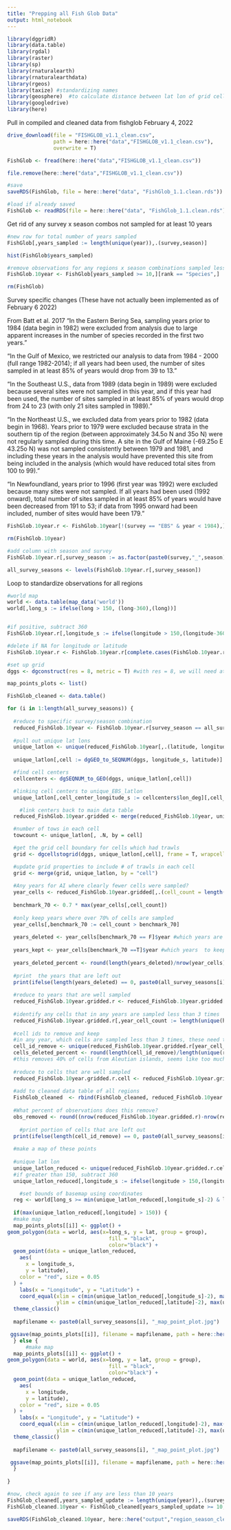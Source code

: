 ```yaml
---
title: "Prepping all Fish Glob Data"
output: html_notebook
---
```



```r
library(dggridR)
library(data.table)
library(rgdal)
library(raster)
library(sp)
library(rnaturalearth)
library(rnaturalearthdata)
library(rgeos)
library(taxize) #standardizing names
library(geosphere)  #to calculate distance between lat lon of grid cells
library(googledrive)
library(here)
```


Pull in compiled and cleaned data from fishglob February 4, 2022

```r
drive_download(file = "FISHGLOB_v1.1_clean.csv",
               path = here::here("data","FISHGLOB_v1.1_clean.csv"),
               overwrite = T)

FishGlob <- fread(here::here("data","FISHGLOB_v1.1_clean.csv"))

file.remove(here::here("data","FISHGLOB_v1.1_clean.csv"))

#save
saveRDS(FishGlob, file = here::here("data", "FishGlob_1.1.clean.rds"))

#load if already saved
FishGlob <- readRDS(file = here::here("data", "FishGlob_1.1.clean.rds"))

```

Get rid of any survey x season combos not sampled for at least 10 years

```r
#new row for total number of years sampled
FishGlob[,years_sampled := length(unique(year)),.(survey,season)]

hist(FishGlob$years_sampled)

#remove observations for any regions x season combinations sampled less than 10 times and observations not resolved to species
FishGlob.10year <- FishGlob[years_sampled >= 10,][rank == "Species",]

rm(FishGlob)

```

Survey specific changes (These have not actually been implemented as of February 6 2022)

From Batt et al. 2017
"In the Eastern Bering Sea, sampling years prior to 1984 (data begin in 1982) were excluded from analysis due to large apparent increases in the number of species recorded in the first two years."

"In the Gulf of Mexico, we restricted our analysis to data from 1984 - 2000 (full range
1982-2014); if all years had been used, the number of sites sampled in at least 85% of years would drop from 39 to 13."

"In the Southeast U.S., data from 1989 (data begin in 1989) were excluded because several sites were not sampled in this year, and if this year had been used, the number of sites sampled in at least 85% of years would drop from 24 to 23 (with only 21 sites sampled in 1989)."

"In the Northeast U.S., we excluded data from years prior to 1982 (data begin in 1968). Years prior to 1979 were excluded because strata in the southern tip of the region (between approximately 34.5o N and 35o N) were not regularly sampled during this time. A site in the Gulf of Maine (-69.25o E 43.25o N) was not sampled consistently between 1979 and 1981, and including these years in the analysis would have prevented this site from being included in the analysis (which would have reduced total sites from 100 to 99)."

"In Newfoundland, years prior to 1996 (first year was 1992) were excluded because many sites were not sampled. If all years had been used (1992 onward), total number of sites sampled in at least 85% of years would have been decreased from 191 to 53; if data from 1995 onward had been included, number of sites would have been 179." 

```r

FishGlob.10year.r <- FishGlob.10year[!(survey == "EBS" & year < 1984),][!(survey == "SEUS" & year < 1990),][!(survey == "NEUS" & year < 1982),][!(survey == "DFO-NF" & year < 1996),]

rm(FishGlob.10year)

#add column with season and survey
FishGlob.10year.r[,survey_season := as.factor(paste0(survey,"_",season))]

all_survey_seasons <- levels(FishGlob.10year.r[,survey_season])
```


Loop to standardize observations for all regions

```r

#world map
world <- data.table(map_data('world'))
world[,long_s := ifelse(long > 150, (long-360),(long))]


#if positive, subtract 360
FishGlob.10year.r[,longitude_s := ifelse(longitude > 150,(longitude-360),(longitude))]

#delete if NA for longitude or latitude
FishGlob.10year.r <- FishGlob.10year.r[complete.cases(FishGlob.10year.r[,.(longitude, latitude)])]

#set up grid
dggs <- dgconstruct(res = 8, metric = T) #with res = 8, we will need at least 3 observations per year within 7,774.2 km^2 (roughly size of some NEUS strata)

map_points_plots <- list()

FishGlob_cleaned <- data.table()

for (i in 1:length(all_survey_seasons)) {
  
  #reduce to specific survey/season combination
  reduced_FishGlob.10year <- FishGlob.10year.r[survey_season == all_survey_seasons[i],]
  
  #pull out unique lat lons
  unique_latlon <- unique(reduced_FishGlob.10year[,.(latitude, longitude_s)])
  
  unique_latlon[,cell := dgGEO_to_SEQNUM(dggs, longitude_s, latitude)] #get corresponding grid cells for this region/survey combo

  #find cell centers
  cellcenters <- dgSEQNUM_to_GEO(dggs, unique_latlon[,cell])

  #linking cell centers to unique_EBS_latlon
  unique_latlon[,cell_center_longitude_s := cellcenters$lon_deg][,cell_center_latitude:= cellcenters$lat_deg]

    #link centers back to main data table
  reduced_FishGlob.10year.gridded <- merge(reduced_FishGlob.10year, unique_latlon, by = c("latitude", "longitude_s"))

  #number of tows in each cell
  towcount <- unique_latlon[, .N, by = cell]

  #get the grid cell boundary for cells which had trawls
  grid <- dgcellstogrid(dggs, unique_latlon[,cell], frame = T, wrapcells = F)

  #update grid properties to include # of trawls in each cell
  grid <- merge(grid, unique_latlon, by = "cell")
  
  #Any years for AI where clearly fewer cells were sampled?
  year_cells <- reduced_FishGlob.10year.gridded[,.(cell_count = length(unique(cell))),year]
  
  benchmark_70 <- 0.7 * max(year_cells[,cell_count])
  
  #only keep years where over 70% of cells are sampled
  year_cells[,benchmark_70 := cell_count > benchmark_70]
  
  years_deleted <- year_cells[benchmark_70 == F]$year #which years are left out?
  
  years_kept <- year_cells[benchmark_70 ==T]$year #which years  to keep
  
  years_deleted_percent <- round(length(years_deleted)/nrow(year_cells)*100,1)
  
  #print  the years that are left out
  print(ifelse(length(years_deleted) == 0, paste0(all_survey_seasons[i], " Years left out = 0"), paste0(all_survey_seasons[i], " Years left out = ", years_deleted, ", ",years_deleted_percent, "% of Years Excluded"))) #need to figure out how to list all years removed
  
  #reduce to years that are well sampled
  reduced_FishGlob.10year.gridded.r <- reduced_FishGlob.10year.gridded[year %in% years_kept,]
  
  #identify any cells that in any years are sampled less than 3 times
  reduced_FishGlob.10year.gridded.r[,year_cell_count := length(unique(haul_id)),.(year,cell)]
  
  #cell ids to remove and keep
  #in any year, which cells are sampled less than 3 times, these need to go
  cell_id_remove <- unique(reduced_FishGlob.10year.gridded.r[year_cell_count < 3]$cell)
  cells_deleted_percent <- round(length(cell_id_remove)/length(unique(reduced_FishGlob.10year.gridded.r[,cell]))*100,1)
  #this removes 40% of cells from Aleutian islands, seems like too much, I will return to this
  
  #reduce to cells that are well sampled
  reduced_FishGlob.10year.gridded.r.cell <- reduced_FishGlob.10year.gridded.r[!cell %in% cell_id_remove,]
  
  #add to cleaned data table of all regions
  FishGlob_cleaned  <- rbind(FishGlob_cleaned, reduced_FishGlob.10year.gridded.r.cell)
  
  #What percent of observations does this remove?
  obs_removed <- round((nrow(reduced_FishGlob.10year.gridded.r)-nrow(reduced_FishGlob.10year.gridded.r.cell))/nrow(reduced_FishGlob.10year.gridded.r)*100,1) #we lose 13.4% of observations
  
    #print portion of cells that are left out
  print(ifelse(length(cell_id_remove) == 0, paste0(all_survey_seasons[i], " Cells left out = 0"), paste0(all_survey_seasons[i], " Cells left out = ", cell_id_remove, ", ",cells_deleted_percent, "% Cells Excluded, ",obs_removed, "% Observations Removed" ))) #need to figure out how to list all cells removed
  
  #make a map of these points
  
  #unique lat lon
  unique_latlon_reduced <- unique(reduced_FishGlob.10year.gridded.r.cell[,.(longitude,  latitude)])
  #if greater than 150, subtract 360
  unique_latlon_reduced[,longitude_s := ifelse(longitude > 150,(longitude-360),(longitude))]

    #set bounds of basemap using coordinates
  reg <- world[long_s >= min(unique_latlon_reduced[,longitude_s]-2) & long_s <= max(unique_latlon_reduced[,longitude_s]+2) & lat >= min(unique_latlon_reduced[,latitude]-2) & lat <= max(unique_latlon_reduced[,latitude]+2)]
  
  if(max(unique_latlon_reduced[,longitude] > 150)) {
  #make map
  map_points_plots[[i]] <- ggplot() +
geom_polygon(data = world, aes(x=long_s, y = lat, group = group), 
                                 fill = "black", 
                                 color="black") +
  geom_point(data = unique_latlon_reduced,
    aes(
      x = longitude_s,
      y = latitude),
    color = "red", size = 0.05
  ) +
    labs(x = "Longitude", y = "Latitude") +
    coord_equal(xlim = c(min(unique_latlon_reduced[,longitude_s]-2), max(unique_latlon_reduced[,longitude_s]+2)), 
                ylim = c(min(unique_latlon_reduced[,latitude]-2), max(unique_latlon_reduced[,latitude]+2))) +
  theme_classic()
  
  mapfilename <- paste0(all_survey_seasons[i], "_map_point_plot.jpg")

 ggsave(map_points_plots[[i]], filename = mapfilename, path = here::here("figures","map_points_plots"))
  } else {
      #make map
  map_points_plots[[i]] <- ggplot() +
geom_polygon(data = world, aes(x=long, y = lat, group = group), 
                                 fill = "black", 
                                 color="black") +
  geom_point(data = unique_latlon_reduced,
    aes(
      x = longitude,
      y = latitude),
    color = "red", size = 0.05
  ) +
    labs(x = "Longitude", y = "Latitude") +
    coord_equal(xlim = c(min(unique_latlon_reduced[,longitude]-2), max(unique_latlon_reduced[,longitude]+2)), 
                ylim = c(min(unique_latlon_reduced[,latitude]-2), max(unique_latlon_reduced[,latitude]+2))) +
  theme_classic()
  
  mapfilename <- paste0(all_survey_seasons[i], "_map_point_plot.jpg")

 ggsave(map_points_plots[[i]], filename = mapfilename, path = here::here("figures","map_points_plots"))
  }
 
}

#now, check again to see if any are less than 10 years
FishGlob_cleaned[,years_sampled_update := length(unique(year)),.(survey,season)]
FishGlob_cleaned.10year <- FishGlob_cleaned[years_sampled_update >= 10,]

saveRDS(FishGlob_cleaned.10year, here::here("output","region_season_cleaned_data","FishGlob_cleaned.10year.rds"))

```



